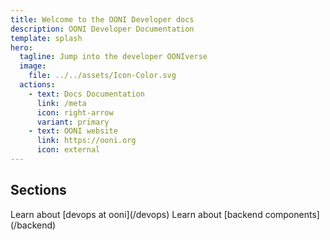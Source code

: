 ```yaml
---
title: Welcome to the OONI Developer docs
description: OONI Developer Documentation
template: splash
hero:
  tagline: Jump into the developer OONIverse
  image:
    file: ../../assets/Icon-Color.svg
  actions:
    - text: Docs Documentation
      link: /meta
      icon: right-arrow
      variant: primary
    - text: OONI website
      link: https://ooni.org
      icon: external
---
```



## Sections

<CardGrid stagger>
	<Card title="Devops" icon="rocket">
        Learn about [devops at ooni](/devops)
	</Card>
	<Card title="Backend" icon="puzzle">
        Learn about [backend components](/backend)
	</Card>
</CardGrid>
